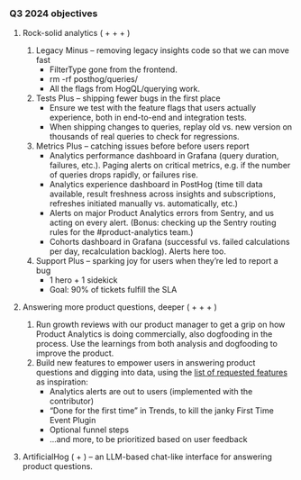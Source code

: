 ### Q3 2024 objectives

1.  Rock-solid analytics (<TeamMember name="Thomas Obermüller" /> + <TeamMember name="Julian Bez" /> + <TeamMember name="Sandy Spicer" /> + <TeamMember name="Anirudh Pillai" />)
    
    1.  Legacy Minus – removing legacy insights code so that we can move fast
        -  FilterType gone from the frontend.
        -  rm -rf posthog/queries/
        -  All the flags from HogQL/querying work.
    2.  Tests Plus – shipping fewer bugs in the first place
        -  Ensure we test with the feature flags that users actually experience, both in end-to-end and integration tests.
        -  When shipping changes to queries, replay old vs. new version on thousands of real queries to check for regressions.
    3.  Metrics Plus – catching issues before before users report
        -  Analytics performance dashboard in Grafana (query duration, failures, etc.). Paging alerts on critical metrics, e.g. if the number of queries drops rapidly, or failures rise.
        -  Analytics experience dashboard in PostHog (time till data available, result freshness across insights and subscriptions, refreshes initiated manually vs. automatically, etc.)
        -  Alerts on major Product Analytics errors from Sentry, and us acting on every alert. (Bonus: checking up the Sentry routing rules for the #product-analytics team.)
        -  Cohorts dashboard in Grafana (successful vs. failed calculations per day, recalculation backlog). Alerts here too.
    4.  Support Plus – sparking joy for users when they’re led to report a bug
        -  1 hero + 1 sidekick
        -  Goal: 90% of tickets fulfill the SLA
2.  Answering more product questions, deeper (<TeamMember name="Thomas Obermüller" /> + <TeamMember name="Julian Bez" /> + <TeamMember name="Sandy Spicer" /> + <TeamMember name="Anirudh Pillai" />)
    1.  Run growth reviews with our product manager to get a grip on how Product Analytics is doing commercially, also dogfooding in the process. Use the learnings from both analysis and dogfooding to improve the product.
    2.  Build new features to empower users in answering product questions and digging into data, using the [list of requested features](https://github.com/PostHog/posthog/issues?q=is:issue+is:open+label:team/product-analytics+sort:reactions-+1-desc) as inspiration:
        -  Analytics alerts are out to users (implemented with the contributor)
        -  “Done for the first time” in Trends, to kill the janky First Time Event Plugin
        -  Optional funnel steps
        - ...and more, to be prioritized based on user feedback
3.  ArtificialHog (<TeamMember name="Michael Matloka" /> + <TeamMember name="Georgiy Tarasov" />) – an LLM-based chat-like interface for answering product questions.
